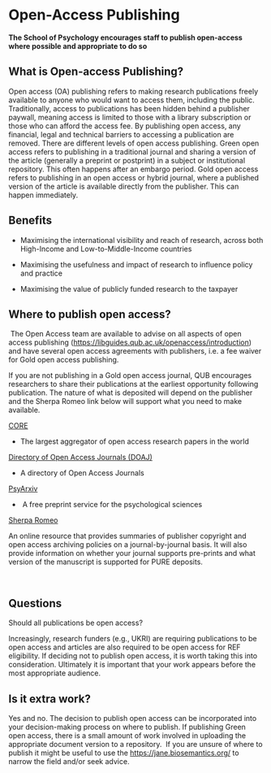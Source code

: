 # Open-Access Publishing 

**The School of Psychology encourages staff to publish open-access where possible and appropriate to do so** 

## What is Open-access Publishing?  

Open access (OA) publishing refers to making research publications freely available to anyone who would want to access them, including the public. Traditionally, access to publications has been hidden behind a publisher paywall, meaning access is limited to those with a library subscription or those who can afford the access fee. By publishing open access, any financial, legal and technical barriers to accessing a publication are removed. There are different levels of open access publishing. Green open access refers to publishing in a traditional journal and sharing a version of the article (generally a preprint or postprint) in a subject or institutional repository. This often happens after an embargo period. Gold open access refers to publishing in an open access or hybrid journal, where a published version of the article is available directly from the publisher. This can happen immediately. 

## Benefits 

-   Maximising the international visibility and reach of research, across both High-Income and Low-to-Middle-Income countries    

-   Maximising the usefulness and impact of research to influence policy and practice   

-   Maximising the value of publicly funded research to the taxpayer 

## Where to publish open access? 

 The Open Access team are available to advise on all aspects of open access publishing (<https://libguides.qub.ac.uk/openaccess/introduction>) and have several open access agreements with publishers, i.e. a fee waiver for Gold open access publishing.  

If you are not publishing in a Gold open access journal, QUB encourages researchers to share their publications at the earliest opportunity following publication. The nature of what is deposited will depend on the publisher and the Sherpa Romeo link below will support what you need to make available.  

[CORE](https://core.ac.uk/) 

-   The largest aggregator of open access research papers in the world 

[Directory of Open Access Journals (DOAJ)](https://www.doaj.org/) 

-   A directory of Open Access Journals  

[PsyArxiv](https://psyarxiv.com/) 

-    A free preprint service for the psychological sciences 

[Sherpa Romeo](https://v2.sherpa.ac.uk/romeo/) 

An online resource that provides summaries of publisher copyright and open access archiving policies on a journal-by-journal basis. It will also provide information on whether your journal supports pre-prints and what version of the manuscript is supported for PURE deposits.  

 

## Questions 

Should all publications be open access?  

Increasingly, research funders (e.g., UKRI) are requiring publications to be open access and articles are also required to be open access for REF eligibility. If deciding not to publish open access, it is worth taking this into consideration. Ultimately it is important that your work appears before the most appropriate audience. 

## Is it extra work? 

Yes and no. The decision to publish open access can be incorporated into your decision-making process on where to publish. If publishing Green open access, there is a small amount of work involved in uploading the appropriate document version to a repository.  If you are unsure of where to publish it might be useful to use the <https://jane.biosemantics.org/> to narrow the field and/or seek advice. 
